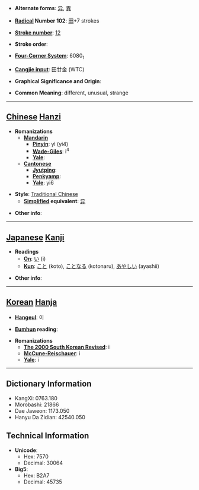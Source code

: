 * '''Alternate forms''': [[异]], [[異]]

* '''[[Wiktionary:Chinese radical index| Radical]] Number 102''': [[Wiktionary:Chinese radical index 田|田]]+7 strokes

* '''[[Wiktionary:Chinese total strokes index|Stroke number]]''': [[Wiktionary:Chinese total strokes index 12|12]]

* '''Stroke order''': 

* '''[[Wiktionary:Chinese four corner index|Four-Corner System]]''': 6080<sub>1</sub>

* '''[[Wiktionary:Chinese Cangjie index|Cangjie input]]''': 田廿金 (WTC)

* '''Graphical Significance and Origin''': 

* '''Common Meaning''': different, unusual, strange

----

== [[Chinese]] [[Hanzi]] ==

* '''Romanizations'''
** '''[[Mandarin]]'''
*** '''[[Pinyin]]''': yì (yi4)
*** '''[[Wade-Giles]]''': i<sup>4</sup>
*** '''[[Yale]]''': 
** '''[[Cantonese]]'''
*** '''[[Jyutping]]''':
*** '''[[Penkyamp]]''': 
*** '''[[Yale]]''': yi6

* '''Style''': [[Traditional Chinese]] 
** '''[[Simplified Chinese|Simplified]] equivalent''': [[异]]

* '''Other info''': 

----

== [[Japanese]] [[Kanji]] ==

* '''Readings'''
** '''[[On]]''': [[い]] (i)
** '''[[Kun]]''': [[こと]] (koto), [[ことなる]] (kotonaru), [[あやしい]] (ayashii)

* '''Other info''':  

----

== [[Korean]] [[Hanja]] ==

* '''[[Hangeul]]''': 이

* '''[[Eumhun]] reading''': 

* '''Romanizations'''
** '''[[The 2000 South Korean Revised Romanization|The 2000 South Korean Revised]]''': i
** '''[[McCune-Reischauer]]''': i
** '''[[Yale]]''': i

----

== Dictionary Information ==

* KangXi: 0763.180
* Morobashi: 21866
* Dae Jaweon: 1173.050
* Hanyu Da Zidian: 42540.050

== Technical Information ==

* '''Unicode''':
** Hex: 7570
** Decimal: 30064
* '''Big5''':
** Hex: B2A7
** Decimal: 45735